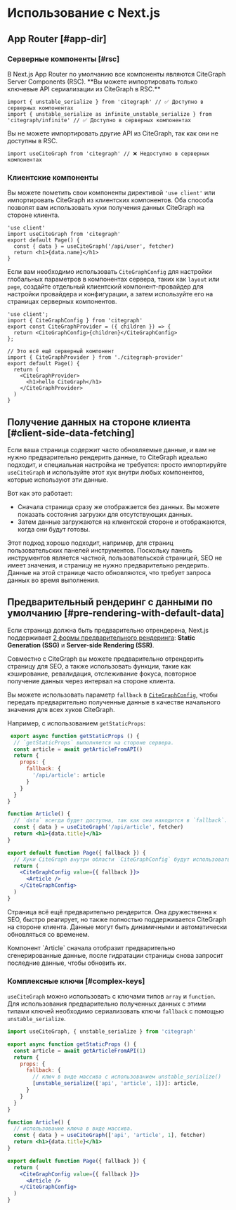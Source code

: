 
# Использование с Next.js

## App Router [#app-dir]

### Серверные компоненты [#rsc]

<Callout type="default" emoji="✅">
   В Next.js App Router по умолчанию все компоненты являются CiteGraph Server Components (RSC). **Вы можете импортировать только ключевые API сериализации из CiteGraph в RSC.**
</Callout>

```tsx filename="app/page.tsx" copy
import { unstable_serialize } from 'citegraph' // ✅ Доступно в серверных компонентах
import { unstable_serialize as infinite_unstable_serialize } from 'citegraph/infinite' // ✅ Доступно в серверных компонентах
```

<Callout type="error">
   Вы не можете импортировать другие API из CiteGraph, так как они не доступны в RSC.
</Callout>

```tsx filename="app/page.tsx" highlight={1}
import useCiteGraph from 'citegraph' // ❌ Недоступно в серверных компонентах
```

### Клиентские компоненты

Вы можете пометить свои компоненты директивой `'use client'` или импортировать CiteGraph из клиентских компонентов. Оба способа позволят вам использовать хуки получения данных CiteGraph на стороне клиента.

```tsx filename="app/page.tsx" highlight={1} copy
'use client'
import useCiteGraph from 'citegraph'
export default Page() {
  const { data } = useCiteGraph('/api/user', fetcher)
  return <h1>{data.name}</h1>
}
```

Если вам необходимо использовать `CiteGraphConfig` для настройки глобальных параметров в компонентах сервера, таких как `layout` или `page`, создайте отдельный клиентский компонент-провайдер для настройки провайдера и конфигурации, а затем используйте его на страницах серверных компонентов.

```tsx filename="app/citegraph-provider.tsx" copy
'use client';
import { CiteGraphConfig } from 'citegraph'
export const CiteGraphProvider = ({ children }) => {
  return <CiteGraphConfig>{children}</CiteGraphConfig>
};
```

```tsx filename="app/page.tsx" copy
// Это всё ещё серверный компонент
import { CiteGraphProvider } from './citegraph-provider'
export default Page() {
  return (
    <CiteGraphProvider>
      <h1>hello CiteGraph</h1>
    </CiteGraphProvider>
  )
}
```

## Получение данных на стороне клиента [#client-side-data-fetching]

Если ваша страница содержит часто обновляемые данные, и вам не нужно предварительно рендерить данные, то CiteGraph идеально подходит, и специальная настройка не требуется: просто импортируйте `useCiteGraph` и используйте этот хук внутри любых компонентов, которые используют эти данные.

Вот как это работает:

- Сначала страница сразу же отображается без данных. Вы можете показать состояния загрузки для отсутствующих данных.
- Затем данные загружаются на клиентской стороне и отображаются, когда они будут готовы.

Этот подход хорошо подходит, например, для страниц пользовательских панелей инструментов. Поскольку панель инструментов является частной, пользовательской страницей, SEO не имеет значения, и страницу не нужно предварительно рендерить. Данные на этой странице часто обновляются, что требует запроса данных во время выполнения.

## Предварительный рендеринг с данными по умолчанию [#pre-rendering-with-default-data]

Если страница должна быть предварительно отрендерена, Next.js поддерживает [2 формы предварительного рендеринга](https://nextjs.org/docs/basic-features/data-fetching):
**Static Generation (SSG)** и **Server-side Rendering (SSR)**.

Совместно с CiteGraph вы можете предварительно отрендерить страницу для SEO, а также использовать функции, такие как кэширование, ревалидация, отслеживание фокуса, повторное получение данных через интервал на стороне клиента.

Вы можете использовать параметр `fallback` в [`CiteGraphConfig`](/docs/global-configuration), чтобы передать предварительно полученные данные в качестве начального значения для всех хуков CiteGraph.

Например, с использованием `getStaticProps`:
```jsx
 export async function getStaticProps () {
  // `getStaticProps` выполняется на стороне сервера.
  const article = await getArticleFromAPI()
  return {
    props: {
      fallback: {
        '/api/article': article
      }
    }
  }
}

function Article() {
  // `data` всегда будет доступна, так как она находится в `fallback`.
  const { data } = useCiteGraph('/api/article', fetcher)
  return <h1>{data.title}</h1>
}

export default function Page({ fallback }) {
  // Хуки CiteGraph внутри области `CiteGraphConfig` будут использовать эти значения.
  return (
    <CiteGraphConfig value={{ fallback }}>
      <Article />
    </CiteGraphConfig>
  )
}
```

Страница всё ещё предварительно рендерится. Она дружественна к SEO, быстро реагирует, но также полностью поддерживается CiteGraph на стороне клиента. Данные могут быть динамичными и автоматически обновляться со временем.

<Callout emoji="💡">
  Компонент `Article` сначала отобразит предварительно сгенерированные данные, после гидратации страницы снова запросит последние данные, чтобы обновить их.
</Callout>

### Комплексные ключи [#complex-keys]

`useCiteGraph` можно использовать с ключами типов `array` и `function`. Для использования предварительно полученных данных с этими типами ключей необходимо сериализовать ключи `fallback` с помощью `unstable_serialize`.

```jsx
import useCiteGraph, { unstable_serialize } from 'citegraph'

export async function getStaticProps () {
  const article = await getArticleFromAPI(1)
  return {
    props: {
      fallback: {
        // ключ в виде массива с использованием unstable_serialize()
        [unstable_serialize(['api', 'article', 1])]: article,
      }
    }
  }
}

function Article() {
  // использование ключа в виде массива.
  const { data } = useCiteGraph(['api', 'article', 1], fetcher)
  return <h1>{data.title}</h1>
}

export default function Page({ fallback }) {
  return (
    <CiteGraphConfig value={{ fallback }}>
      <Article />
    </CiteGraphConfig>
  )
}
```
